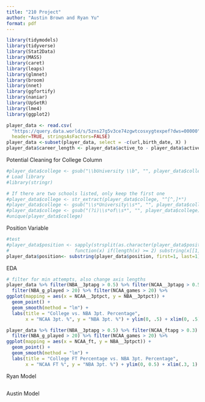 ```yaml
---
title: "210 Project"
author: "Austin Brown and Ryan Yu"
format: pdf
---
```

```r
library(tidymodels)
library(tidyverse)
library(Stat2Data)
library(MASS)
library(caret)
library(leaps)
library(glmnet)
library(broom)
library(nnet)
library(ggfortify)
library(naniar)
library(UpSetR)
library(lme4)
library(ggplot2)
```

```r
player_data <- read.csv(
  "https://query.data.world/s/5zns27g5v3ce74zgwtcosxygtexpef?dws=00000", 
  header=TRUE, stringsAsFactors=FALSE)
player_data <-subset(player_data, select = -c(url,birth_date, X) )
player_data$career_length <- player_data$active_to - player_data$active_from
```


Potential Cleaning for College Column
```r
#player_data$college <- gsub("\\bUniversity \\b", "", player_data$college)
# Load library
#library(stringr)

# If there are two schools listed, only keep the first one
#player_data$college <- str_extract(player_data$college, "^[^,]*")
#player_data$college <- gsub("\\s*University\\s*", "", player_data$college)
#player_data$college <- gsub("(?i)\\s*of\\s*", "", player_data$college)
#unique(player_data$college)
```

Position Variable
```r
#test
#player_data$position <- sapply(strsplit(as.character(player_data$position), "-"), 
#                        function(x) if(length(x) >= 2) substring(x[[1]], 1, 1), ifelse(length(x) < 2) subtring(x[[1]])
player_data$position<- substring(player_data$position, first=1, last=1)

```

EDA
```r
# filter for min attempts, also change axis lengths
player_data %>% filter(NBA__3ptapg > 0.5) %>% filter(NCAA__3ptapg > 0.5) %>%
  filter(NBA_g_played > 20) %>% filter(NCAA_games > 20) %>%
ggplot(mapping = aes(x = NCAA__3ptpct, y = NBA__3ptpct)) +
  geom_point() +
  geom_smooth(method = "lm") + 
  labs(title = "College vs. NBA 3pt. Percentage", 
       x = "NCAA 3pt. %", y = "NBA 3pt. %") + ylim(0, .5) + xlim(0, .5)
```
```r
player_data %>% filter(NBA__3ptapg > 0.5) %>% filter(NCAA_ftapg > 0.3) %>%
  filter(NBA_g_played > 20) %>% filter(NCAA_games > 20) %>%
ggplot(mapping = aes(x = NCAA_ft, y = NBA__3ptpct)) +
  geom_point() +
  geom_smooth(method = "lm") + 
  labs(title = "College FT Percentage vs. NBA 3pt. Percentage", 
       x = "NCAA FT %", y = "NBA 3pt. %") + ylim(0, 0.5) + xlim(.3, 1)
```


Ryan Model
```r
```

Austin Model
```r
```
